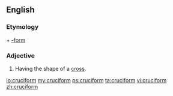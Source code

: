 ==English==

===Etymology===
{{etyl|la}} {{term|crux|lang=la||cross}} + [[-form]]

===Adjective===
{{head|en|adjective}}

# Having the shape of a [[cross]].

[[io:cruciform]]
[[my:cruciform]]
[[ps:cruciform]]
[[ta:cruciform]]
[[vi:cruciform]]
[[zh:cruciform]]